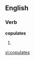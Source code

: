
==English==

===Verb===
'''copulates'''

# {{third-person singular of|[[copulate]]}}

[[vi:copulates]]